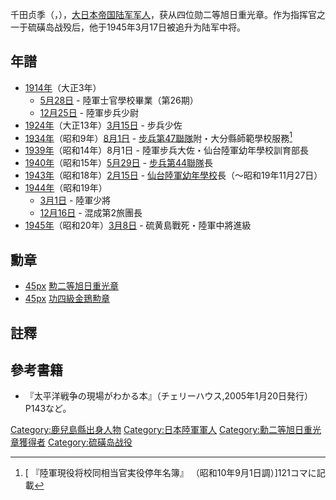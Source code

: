 千田贞季（{{lang-ja|せんだ さだすえ}}，{{bd|1892年|12月16日|1945年|3月8日|catIdx=S千田}}），[[大日本帝国陆军|大日本帝国陆军]][[军人|军人]]，获从四位勋二等旭日重光章。作为指挥官之一于硫磺岛战殁后，他于1945年3月17日被追升为陆军中将。

== 年譜 ==
* [[1914年|1914年]]（大正3年）
** [[5月28日|5月28日]] - 陸軍士官學校畢業（第26期）
** [[12月25日|12月25日]] - 陸軍步兵少尉
* [[1924年|1924年]]（大正13年）[[3月15日|3月15日]] - 步兵少佐
* [[1934年|1934年]]（昭和9年）[[8月1日|8月1日]] - [[步兵第47聯隊|步兵第47聯隊]]附・大分縣師範學校服務<ref>[{{NDLDC|1445522}} 『陸軍現役将校同相当官実役停年名簿』 （昭和10年9月1日調）]121コマに記載</ref>
* [[1939年|1939年]]（昭和14年）8月1日 - 陸軍步兵大佐・仙台陸軍幼年學校訓育部長
* [[1940年|1940年]]（昭和15年）[[5月29日|5月29日]] - [[步兵第44聯隊|步兵第44聯隊]]長
* [[1943年|1943年]]（昭和18年）[[2月15日|2月15日]] - [[仙台陸軍幼年學校|仙台陸軍幼年學校]]長（～昭和19年11月27日）
* [[1944年|1944年]]（昭和19年）
** [[3月1日|3月1日]] - 陸軍少將
** [[12月16日|12月16日]] - 混成第2旅團長
* [[1945年|1945年]]（昭和20年）[[3月8日|3月8日]] - 硫黄島戰死・陸軍中將進級

== 勳章 ==
* [[file:JPN_Kyokujitsu-sho_2Class_BAR.svg|45px]] [[旭日章|勲二等旭日重光章]]
* [[file:JPN_Kinshi-kunsho_4Class_BAR.svg|45px]] [[金鵄勳章|功四級金鵄勲章]]

==註釋==
{{reflist}}

== 參考書籍 ==
{{refbegin}}
*『太平洋戦争の現場がわかる本』（チェリーハウス,2005年1月20日発行） P143など。
{{refend}}

{{日本軍事人物小作品}}

[[Category:鹿兒島縣出身人物|Category:鹿兒島縣出身人物]]
[[Category:日本陸軍軍人|Category:日本陸軍軍人]]
[[Category:勳二等旭日重光章獲得者|Category:勳二等旭日重光章獲得者]]
[[Category:硫磺岛战役|Category:硫磺岛战役]]